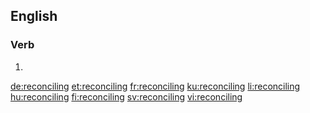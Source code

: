 ==English==

===Verb===
{{head|en|present participle}}

# {{present participle of|reconcile|lang=en}}

[[de:reconciling]]
[[et:reconciling]]
[[fr:reconciling]]
[[ku:reconciling]]
[[li:reconciling]]
[[hu:reconciling]]
[[fi:reconciling]]
[[sv:reconciling]]
[[vi:reconciling]]
